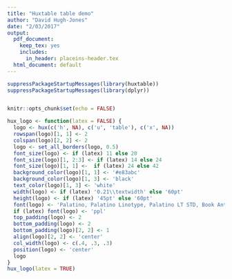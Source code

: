 ```yaml
---
title: "Huxtable table demo"
author: "David Hugh-Jones"
date: "2/03/2017"
output:
  pdf_document:
    keep_tex: yes
    includes:
      in_header: placeins-header.tex
  html_document: default
---
```



```r


suppressPackageStartupMessages(library(huxtable))
suppressPackageStartupMessages(library(dplyr)) 


knitr::opts_chunk$set(echo = FALSE)

hux_logo <- function(latex = FALSE) {
  logo <- hux(c('h', NA), c('u', 'table'), c('x', NA))
  rowspan(logo)[1, 1] <- 2
  colspan(logo)[2, 2] <- 2
  logo <- set_all_borders(logo, 0.5)
  font_size(logo) <- if (latex) 11 else 20
  font_size(logo)[1, 2:3] <- if (latex) 14 else 24
  font_size(logo)[1, 1] <-  if (latex) 24 else 42
  background_color(logo)[1, 1] <- '#e83abc'
  background_color(logo)[1, 3] <- 'black'
  text_color(logo)[1, 3] <- 'white'
  width(logo) <- if (latex) '0.21\\textwidth' else '60pt'
  height(logo) <- if (latex) '45pt' else '60pt'
  font(logo) <- 'Palatino, Palatino Linotype, Palatino LT STD, Book Antiqua, Georgia, serif'
  if (latex) font(logo) <- 'ppl'
  top_padding(logo) <- 2
  bottom_padding(logo) <- 2
  bottom_padding(logo)[2, 2] <- 1
  align(logo)[2, 2] <- 'center'
  col_width(logo) <- c(.4, .3, .3)
  position(logo) <- 'center'
  logo
}
hux_logo(latex = TRUE)
```
